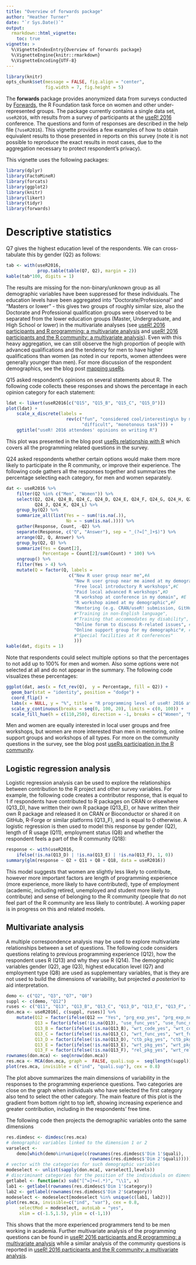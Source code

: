 ```yaml
---
title: "Overview of forwards package"
author: "Heather Turner"
date: "`r Sys.Date()`"
output:
  rmarkdown::html_vignette:
    toc: true
vignette: >
  %\VignetteIndexEntry{Overview of forwards package}
  %\VignetteEngine{knitr::rmarkdown}
  %\VignetteEncoding{UTF-8}
---
```


```r
library(knitr)
opts_chunk$set(message = FALSE, fig.align = "center",
               fig.width = 7, fig.height = 5)
```

The **forwards** package provides anonymized data from surveys conducted by [Forwards](https://forwards.github.io/), the R Foundation task force on women and other under-represented groups. The package currently contains a single data set, `useR2016`, with results from a survey of participants at the [useR! 2016](https://www.r-project.org/useR-2016/) conference. The questions and form of responses are described in the help file (`?useR2016`). This vignette provides a few examples of how to obtain equivalent results to those presented in reports on this survey (note it is not possible to reproduce the exact results in most cases, due to the aggregation necessary to protect respondent's privacy).

This vignette uses the following packages:

```r
library(dplyr)
library(FactoMineR)
library(forcats)
library(ggplot2)
library(knitr)
library(likert)
library(tidyr)
library(forwards)
```


# Descriptive statistics

Q7 gives the highest education level of the respondents. We can cross-tabulate this by gender (Q2) as follows:

```r
tab <- with(useR2016,
            prop.table(table(Q7, Q2), margin = 2))
kable(tab*100, digits = 1)
```

The results are missing for the non-binary/unknown group as all demographic variables have been suppressed for these individuals. The education levels have been aggregated into "Doctorate/Professional" and "Masters or lower" - this gives two groups of roughly similar size, also the Doctorate and Professional qualification groups were observed to be separated from the lower education groups (Master, Undergraduate, and High School or lower) in the multivariate analyses (see [useR! 2016 participants and R programming: a multivariate analysis](https://forwards.github.io/docs/mca_programming_user2016_survey/) and 
[useR! 2016 participants and the R community: a multivariate analysis](https://forwards.github.io/docs/mca_community_user2016_survey/)). Even with this heavy aggregation, we can still observe the high proportion of people with advanced qualifications and the tendency for men to have higher qualifications than women (as noted in our reports, women attendees were generally younger than men). For more discussion of the respondent demographics, see 
the blog post [mapping useRs](https://forwards.github.io/blog/2017/01/13/mapping-users/).

Q15 asked respondent's opinions on several statements about R. The following code 
collects these responses and shows the percentage in each opinion category for 
each statement:

```r
ldat <- likert(useR2016[c("Q15", "Q15_B", "Q15_C", "Q15_D")])
plot(ldat) +
    scale_x_discrete(labels = 
                       rev(c("fun", "considered cool/interesting\n by my peers",
                             "difficult", "monotonous task"))) +
    ggtitle("useR! 2016 attendees' opinions on writing R")
```

This plot was presented in the blog post [useRs relationship with R](https://forwards.github.io/blog/2017/03/11/users-relationship-with-r/) which
covers all the programming related questions in the survey.

Q24 asked respondents whether certain options would make them more likely to 
participate in the R community, or improve their experience. The following code
gathers all the responses together and summarizes the percentage selecting each
category, for men and women separately.

```r
dat <- useR2016 %>%
    filter(Q2 %in% c("Men", "Women")) %>%
    select(Q2, Q24, Q24_B, Q24_C, Q24_D, Q24_E, Q24_F, Q24_G, Q24_H, Q24_I, 
           Q24_J, Q24_K, Q24_L) %>%
    group_by(Q2) %>%
    summarize_all(list(Yes = ~ sum(!is.na(.)),
                       No = ~ sum(is.na(.)))) %>%
    gather(Response, Count, -Q2) %>%
    separate(Response, c("Q", "Answer"), sep = "_(?=[^_]+$)") %>%
    arrange(Q2, Q, Answer) %>%
    group_by(Q2, Q) %>%
    summarize(Yes = Count[2],
              Percentage = Count[2]/sum(Count) * 100) %>%
    ungroup() %>%
    filter(Yes > 4) %>%
    mutate(Q = factor(Q, labels = 
                        c("New R user group near me",#A
                          "New R user group near me aimed at my demographic",#B
                          "Free local introductory R workshops",#C
                          "Paid local advanced R workshops",#D
                          "R workshop at conference in my domain", #E
                          "R workshop aimed at my demographic",#F
                          "Mentoring (e.g. CRAN/useR! submission, GitHub contribution)", #G
                          #"Training in non-English language",
                          #"Training that accommodates my disability",
                          "Online forum to discuss R-related issues", #J
                          "Online support group for my demographic"#, #K
                          #"Special facilities at R conferences"
                          ))) 
kable(dat, digits = 1)
```

Note that respondents could select multiple options so that the percentages
to not add up to 100% for men and women. Also some options were not selected at 
all and do not appear in the summary. The following code visualizes these
percentages:

```r
ggplot(dat, aes(x = fct_rev(Q),  y = Percentage, fill = Q2)) + 
  geom_bar(stat = "identity", position = "dodge") +
  coord_flip() +
  labs(x = NULL, y = "%", title = "R programming level of useR! 2016 attendees", fill = NULL) +
  scale_y_continuous(breaks = seq(0, 100, 20), limits = c(0, 100)) +
  scale_fill_hue(h = c(110,250), direction = -1, breaks = c("Women", "Men"))
```

Men and women are equally interested in local user groups and free workshops, 
but women are more interested than men in mentoring, online support groups and 
workshops of all types. For more on the community questions in the survey, see 
the blog post [useRs participation in the R community](https://forwards.github.io/blog/2017/06/19/users-participation-in-the-r-community/).

## Logistic regression analysis

Logistic regression analysis can be used to explore the relationships between
contribution to the R project and other survey variables. For example, the 
following code creates a contributor response, that is equal to 1 if respondents 
have contributed to R packages on CRAN or elsewhere (Q13_D), have written their 
own R package (Q13_E), or have written their own R package and 
released it on CRAN or Bioconductor or shared it on GitHub, R-Forge or similar 
platforms (Q13_F), and is equal to 0 otherwise. A logistic regression is then
used to model this response by gender (Q2), length of R usage (Q11), employment 
status (Q8) and whether the respondent feels a part of the R community (Q18):

```r
response <- with(useR2016,
    ifelse(!is.na(Q13_D) | !is.na(Q13_E) | !is.na(Q13_F), 1, 0))
summary(glm(response ~ Q2 + Q11 + Q8 + Q18, data = useR2016))
```
This model suggests that women are slightly less likely to contribute, however
more important factors are length of programming experience (more experience, 
more likely to have contributed), type of employment (academic, including 
retired, unemployed and student more likely to contribute) and sense of 
belonging to the R community (people that do not feel part of the R community 
are less likely to contribute). A working paper is in progress on this and 
related models.

## Multivariate analysis

A multiple correspondence analysis may be used to explore multivariate 
relationships between a set of questions. The following code considers questions
relating to previous programming experience (Q12), how the respondent uses R
(Q13) and why they use R (Q14). The demographic variables gender (Q2), age (Q3),
highest education level (Q7) and employment type (Q8) are used as supplementary
variables, that is they are not used to build the dimensions of variability, but
projected *a posteriori* to aid interpretation.

```r
demo <- c("Q2", "Q3", "Q7", "Q8")
suppl <- c(demo, "Q12")
ruses <- c("Q11", "Q13", "Q13_B", "Q13_C", "Q13_D", "Q13_E", "Q13_F", "Q14")
don.mca <- useR2016[, c(suppl, ruses)] %>%
    mutate(Q12 = factor(ifelse(Q12 == "Yes", "prg_exp_yes", "prg_exp_no")),
           Q13 = factor(ifelse(!is.na(Q13), "use_func_yes", "use_func_no")),
           Q13_B = factor(ifelse(!is.na(Q13_B), "wrt_code_yes", "wrt_code_no")),
           Q13_C = factor(ifelse(!is.na(Q13_C), "wrt_func_yes", "wrt_func_no")),
           Q13_D = factor(ifelse(!is.na(Q13_D), "ctb_pkg_yes", "ctb_pkg_no")),
           Q13_E = factor(ifelse(!is.na(Q13_E), "wrt_pkg_yes", "wrt_pkg_no")),
           Q13_F = factor(ifelse(!is.na(Q13_F), "rel_pkg_yes", "wrt_rel_no")))
rownames(don.mca) <- seq(nrow(don.mca))
res.mca <- MCA(don.mca, graph =  FALSE, quali.sup =  seq(length(suppl)))
plot(res.mca, invisible = c("ind", "quali.sup"), cex = 0.8)
```

The plot above summarizes the main dimensions of variability in the responses to 
the programming experience questions. Two categories are close on the graph when 
individuals who have selected the first category also tend to select the other 
category. The main feature of this plot is the gradient from bottom right to 
top left, showing increasing experience and greater contribution, including in
the respondents' free time.

The following code then projects the demographic variables onto the same 
dimensions

```r
res.dimdesc <- dimdesc(res.mca)  
# demographic variables linked to the dimension 1 or 2 
varselect <- 
    demo[which(demo%in%unique(c(rownames(res.dimdesc$'Dim 1'$quali),
                                rownames(res.dimdesc$'Dim 2'$quali))))]
# vector with the categories for such demographic variables
modeselect <- unlist(sapply(don.mca[, varselect],levels))      
# discriminant categories for the position of the individuals on dimension 1 or 2
getlabel <- function(x) sub("[^=]+=(.*)", "\\1", x)
lab1 <- getlabel(rownames(res.dimdesc$'Dim 1'$category))
lab2 <- getlabel(rownames(res.dimdesc$'Dim 2'$category))
modeselect <- modeselect[modeselect %in% unique(c(lab1, lab2))]
plot(res.mca, invisible=c("ind", "var"), cex = 0.8,
     selectMod = modeselect, autoLab = "yes",
     xlim = c(-1.5,1.5), ylim = c(-1,1))
```

This shows that the more experienced programmers tend to be men working
in academia. Further multivariate analysis of the programming questions can be 
found in [useR! 2016 participants and R programming: a multivariate analysis](https://forwards.github.io/docs/mca_programming_user2016_survey/) 
while a similar analysis of the community questions is reported in 
[useR! 2016 participants and the R community: a multivariate analysis](https://forwards.github.io/docs/mca_community_user2016_survey/).






